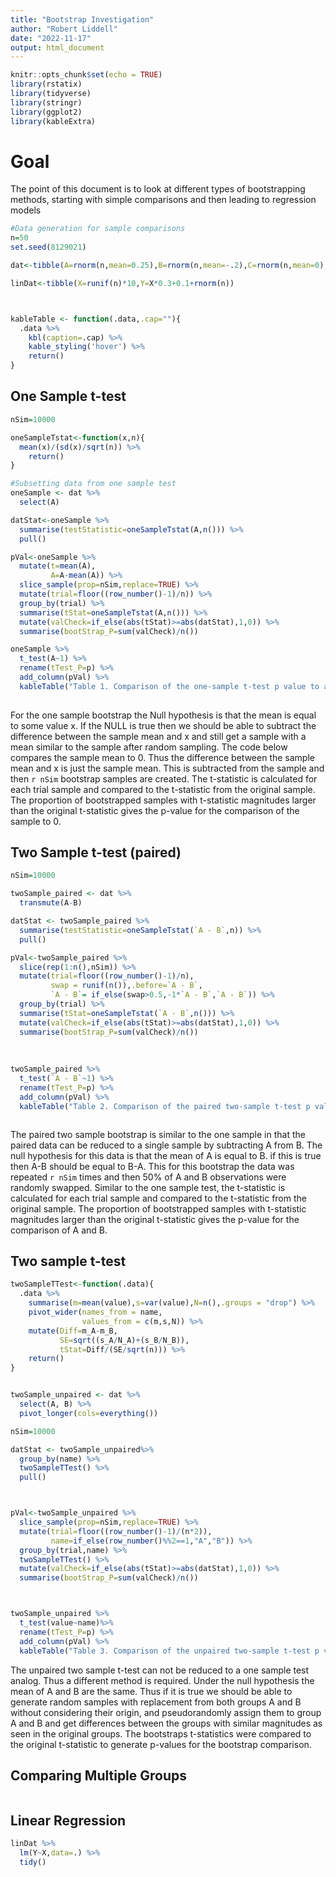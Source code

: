 ```yaml
---
title: "Bootstrap Investigation"
author: "Robert Liddell"
date: "2022-11-17"
output: html_document
---
```


```r
knitr::opts_chunk$set(echo = TRUE)
library(rstatix)
library(tidyverse)
library(stringr)
library(ggplot2)
library(kableExtra)
```

# Goal
The point of this document is to look at different types of bootstrapping methods, starting with simple comparisons and then leading to regression models

```r
#Data generation for sample comparisons
n=50
set.seed(8129021)

dat<-tibble(A=rnorm(n,mean=0.25),B=rnorm(n,mean=-.2),C=rnorm(n,mean=0),D=rnorm(n,mean=3)) 

linDat<-tibble(X=runif(n)*10,Y=X*0.3+0.1+rnorm(n))



kableTable <- function(.data,.cap=""){
  .data %>%
    kbl(caption=.cap) %>% 
    kable_styling('hover') %>% 
    return()
}

```

## One Sample t-test


```r

nSim=10000

oneSampleTstat<-function(x,n){
  mean(x)/(sd(x)/sqrt(n)) %>% 
    return()
}

#Subsetting data from one sample test
oneSample <- dat %>% 
  select(A)

datStat<-oneSample %>% 
  summarise(testStatistic=oneSampleTstat(A,n())) %>% 
  pull()

pVal<-oneSample %>% 
  mutate(t=mean(A),
         A=A-mean(A)) %>% 
  slice_sample(prop=nSim,replace=TRUE) %>% 
  mutate(trial=floor((row_number()-1)/n)) %>% 
  group_by(trial) %>% 
  summarise(tStat=oneSampleTstat(A,n())) %>% 
  mutate(valCheck=if_else(abs(tStat)>=abs(datStat),1,0)) %>% 
  summarise(bootStrap_P=sum(valCheck)/n())

oneSample %>% 
  t_test(A~1) %>% 
  rename(tTest_P=p) %>% 
  add_column(pVal) %>% 
  kableTable("Table 1. Comparison of the one-sample t-test p value to a p value calculated through the bootstapping method")
  


```

For the one sample bootstrap the Null hypothesis is that the mean is equal to some value x. If the NULL is true then we should be able to subtract the difference between the sample mean and x and still get a sample with a mean similar to the sample after random sampling. The code below compares the sample mean to 0. Thus the difference between the sample mean and x is just the sample mean. This is subtracted from the sample and then `r nSim` bootstrap samples are created. The t-statistic is calculated for each trial sample and compared to the t-statistic from the original sample. The proportion of bootstrapped samples with t-statistic magnitudes larger than the original t-statistic gives the p-value for the comparison of the sample to 0.


## Two Sample t-test (paired)

```r

nSim=10000

twoSample_paired <- dat %>% 
  transmute(A-B)

datStat <- twoSample_paired %>% 
  summarise(testStatistic=oneSampleTstat(`A - B`,n)) %>% 
  pull()

pVal<-twoSample_paired %>% 
  slice(rep(1:n(),nSim)) %>% 
  mutate(trial=floor((row_number()-1)/n),
         swap = runif(n()),.before=`A - B`,
         `A - B`= if_else(swap>0.5,-1*`A - B`,`A - B`)) %>% 
  group_by(trial) %>% 
  summarise(tStat=oneSampleTstat(`A - B`,n())) %>% 
  mutate(valCheck=if_else(abs(tStat)>=abs(datStat),1,0)) %>% 
  summarise(bootStrap_P=sum(valCheck)/n())
  
  
  
twoSample_paired %>% 
  t_test(`A - B`~1) %>% 
  rename(tTest_P=p) %>% 
  add_column(pVal) %>% 
  kableTable("Table 2. Comparison of the paired two-sample t-test p value to a p value calculated through the bootstapping method")



```
The paired two sample bootstrap is similar to the one sample in that the paired data can be reduced to a single sample by subtracting A from B. The null hypothesis for this data is that the mean of A is equal to B. if this is true then A-B should be equal to B-A. This for this bootstrap the data was repeated `r nSim` times and then 50% of A and B observations were randomly swapped. Similar to the one sample test, the t-statistic is calculated for each trial sample and compared to the t-statistic from the original sample. The proportion of bootstrapped samples with t-statistic magnitudes larger than the original t-statistic gives the p-value for the comparison of A and B.

## Two sample t-test
```r

twoSampleTTest<-function(.data){
  .data %>% 
    summarise(m=mean(value),s=var(value),N=n(),.groups = "drop") %>% 
    pivot_wider(names_from = name,
                values_from = c(m,s,N)) %>% 
    mutate(Diff=m_A-m_B,
           SE=sqrt((s_A/N_A)+(s_B/N_B)),
           tStat=Diff/(SE/sqrt(n))) %>% 
    return()
}


twoSample_unpaired <- dat %>% 
  select(A, B) %>% 
  pivot_longer(cols=everything())

nSim=10000

datStat <- twoSample_unpaired%>% 
  group_by(name) %>% 
  twoSampleTTest() %>% 
  pull()



pVal<-twoSample_unpaired %>% 
  slice_sample(prop=nSim,replace=TRUE) %>% 
  mutate(trial=floor((row_number()-1)/(n*2)),
         name=if_else(row_number()%%2==1,"A","B")) %>% 
  group_by(trial,name) %>% 
  twoSampleTTest() %>% 
  mutate(valCheck=if_else(abs(tStat)>=abs(datStat),1,0)) %>% 
  summarise(bootStrap_P=sum(valCheck)/n())



twoSample_unpaired %>% 
  t_test(value~name)%>% 
  rename(tTest_P=p) %>% 
  add_column(pVal) %>% 
  kableTable("Table 3. Comparison of the unpaired two-sample t-test p value to a p value calculated through the bootstapping method")

```

The unpaired two sample t-test can not be reduced to a one sample test analog. Thus a different method is required. Under the null hypothesis the mean of A and B are the same. Thus if it is true we should be able to generate random samples with replacement from both groups A and B without considering their origin, and pseudorandomly assign them to group A and B and get differences between the groups with similar magnitudes as seen in the original groups. The bootstraps t-statistics were compared to the original t-statistic to generate p-values for the bootstrap comparison. 

## Comparing Multiple Groups

```r

```

## Linear Regression

```r
linDat %>% 
  lm(Y~X,data=.) %>% 
  tidy()

```


